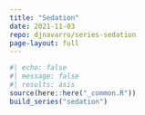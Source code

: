 ```yaml
---
title: "Sedation"
date: 2021-11-03
repo: djnavarro/series-sedation
page-layout: full
---
```

   
::: {.grid}
  
```r
#| echo: false
#| message: false
#| results: asis
source(here::here("_common.R"))
build_series("sedation")
```
   
:::
   

